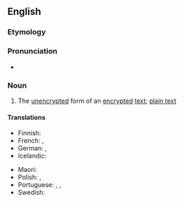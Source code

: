 ==English==

===Etymology===
{{compound|en|clear|text}}

===Pronunciation===
* {{rhymes|en|ɛkst}}

===Noun===
{{en-noun|~}}

# {{lb|en|cryptography}} The [[unencrypted]] form of an [[encrypted]] [[text]]; [[plain text]]

====Translations====
{{trans-top|unencrypted text}}
* Finnish: {{t+|fi|selkoteksti}}
* French: {{t+|fr|texte en clair}}, {{t|fr|texte lisible|m}}
* German: {{t+|de|Klartext|m}}, {{t|de|unverschlüsselter Text|m}}
* Icelandic: {{t|is|ódulritaður texti|m}}
{{trans-mid}}
* Maori: {{t|mi|kupu tōkau}}
* Polish: {{t|pl|tekst otwarty|m}}, {{t|pl|[[tekst]] [[jawny]]|m}}
* Portuguese: {{t|pt|texto puro|m}}, {{t+|pt|texto claro|m}}, {{t|pt|texto plano|m}}
* Swedish: {{t+|sv|klartext|c}}
{{trans-bottom}}